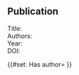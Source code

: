 == Publication ==
; Title: {{{Title|}}}
; Authors: {{{Authors|}}}
; Year: {{{Year|}}}
; DOI: {{{DOI|}}}

{{#set: Has author={{{Authors|}}} }}


